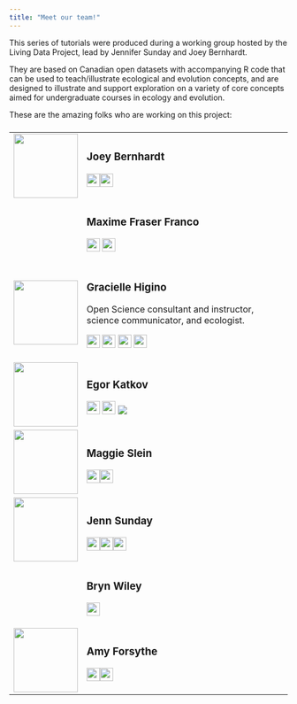 ```yaml
---
title: "Meet our team!"
---
```


This series of tutorials were produced during a working group hosted by the Living Data Project, lead by Jennifer Sunday and Joey Bernhardt.

They are based on Canadian open datasets with accompanying R code that can be used to teach/illustrate ecological and evolution concepts, and are designed to illustrate and support exploration on a variety of core concepts aimed for undergraduate courses in ecology and evolution.

These are the amazing folks who are working on this project:

### 

+------------------------------------------------------------------------+-------------------------------------------------------------------------------------------------------------------------------------------------------------------------------------------------------------------------------------------------------------------------------------------------------------------------------------------+
| ![](profiles/joey-headshot-Zurich.jpg){width="116"}                    | ### Joey Bernhardt                                                                                                                                                                                                                                                                                                                        |
|                                                                        |                                                                                                                                                                                                                                                                                                                                           |
|                                                                        | [![](figures/icons8-twitter-100.png){width="24"}](twitter.com/joeybernhardt)[![](figures/icons8-github-64.png){width="24"}](https://github.com/joeybernhardt)                                                                                                                                                                             |
+------------------------------------------------------------------------+-------------------------------------------------------------------------------------------------------------------------------------------------------------------------------------------------------------------------------------------------------------------------------------------------------------------------------------------+
|                                                                        | ### Maxime Fraser Franco                                                                                                                                                                                                                                                                                                                  |
|                                                                        |                                                                                                                                                                                                                                                                                                                                           |
|                                                                        | [![](figures/icons8-twitter-100.png){width="24"}](twitter.com/MFraserFranco) [![](figures/icons8-github-64.png){width="24"}](https://github.com/quantitative-ecologist)                                                                                                                                                                   |
+------------------------------------------------------------------------+-------------------------------------------------------------------------------------------------------------------------------------------------------------------------------------------------------------------------------------------------------------------------------------------------------------------------------------------+
| ![](profiles/Gracielle_Higino_2776_500.png){width="116"}               | ### Gracielle Higino                                                                                                                                                                                                                                                                                                                      |
|                                                                        |                                                                                                                                                                                                                                                                                                                                           |
|                                                                        | Open Science consultant and instructor, science communicator, and ecologist.                                                                                                                                                                                                                                                              |
|                                                                        |                                                                                                                                                                                                                                                                                                                                           |
|                                                                        | [![](figures/icons8-twitter-100.png){width="24"}](twitter.com/graciellehigino) [![](figures/icons8-github-64.png){width="24"}](https://github.com/graciellehigino) [![](figures/icons8-web-64.png){width="24"}](https://graciellehigino.github.io/) [![](figures/icons8-gmail-logo-64.png){width="24"}](mailto:graciellehigino@gmail.com) |
+------------------------------------------------------------------------+-------------------------------------------------------------------------------------------------------------------------------------------------------------------------------------------------------------------------------------------------------------------------------------------------------------------------------------------+
| ![](profiles/Egor.jpg){width="116"}                                    | ### Egor Katkov                                                                                                                                                                                                                                                                                                                           |
|                                                                        |                                                                                                                                                                                                                                                                                                                                           |
|                                                                        | [![](figures/icons8-twitter-100.png){width="24"}](twitter.com/egorkatkov1) [![](figures/icons8-github-64.png){width="24"}](https://github.com/ekatko1) [![](figures/icons8-researchgate-a-social-networking-site-for-scientists-and-researchers-to-share-papers-24.png)](https://www.researchgate.net/profile/Egor-Katkov)                |
+------------------------------------------------------------------------+-------------------------------------------------------------------------------------------------------------------------------------------------------------------------------------------------------------------------------------------------------------------------------------------------------------------------------------------+
| ![](profiles/maggeislein.jpg){width="116"}                             | ### Maggie Slein                                                                                                                                                                                                                                                                                                                          |
|                                                                        |                                                                                                                                                                                                                                                                                                                                           |
|                                                                        | [![](figures/icons8-twitter-100.png){width="24"}](twitter.com/sleinma)[![](figures/icons8-github-64.png){width="24"}](https://github.com/mslein)                                                                                                                                                                                          |
+------------------------------------------------------------------------+-------------------------------------------------------------------------------------------------------------------------------------------------------------------------------------------------------------------------------------------------------------------------------------------------------------------------------------------+
| ![](profiles/Jenn%20head%20and%20shoulders%20smaller.jpg){width="116"} | ### Jenn Sunday                                                                                                                                                                                                                                                                                                                           |
|                                                                        |                                                                                                                                                                                                                                                                                                                                           |
|                                                                        | [![](figures/icons8-twitter-100.png){width="24"}](twitter.com/jennsunday)[![](figures/icons8-github-64.png){width="24"}](https://github.com/jennsunday)[![](figures/icons8-web-64.png){width="24"}](http://jennsunday.weebly.com)                                                                                                         |
+------------------------------------------------------------------------+-------------------------------------------------------------------------------------------------------------------------------------------------------------------------------------------------------------------------------------------------------------------------------------------------------------------------------------------+
|                                                                        | ### Bryn Wiley                                                                                                                                                                                                                                                                                                                            |
|                                                                        |                                                                                                                                                                                                                                                                                                                                           |
|                                                                        | [![](figures/icons8-github-64.png){width="24"}](https://github.com/BrynWiley)                                                                                                                                                                                                                                                             |
+------------------------------------------------------------------------+-------------------------------------------------------------------------------------------------------------------------------------------------------------------------------------------------------------------------------------------------------------------------------------------------------------------------------------------+
| ![](profiles/AmyForsythe.jpg){width="116"}                             | ### Amy Forsythe                                                                                                                                                                                                                                                                                                                          |
|                                                                        |                                                                                                                                                                                                                                                                                                                                           |
|                                                                        | [![](figures/icons8-twitter-100.png){width="24"}](twitter.com/amybforsythe)[![](figures/icons8-github-64.png){width="24"}](https://github.com/AmyForsythe)                                                                                                                                                                                |
+------------------------------------------------------------------------+-------------------------------------------------------------------------------------------------------------------------------------------------------------------------------------------------------------------------------------------------------------------------------------------------------------------------------------------+
